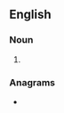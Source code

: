 ==English==

===Noun===
{{head|en|noun plural form}}

# {{plural of|cytochrome|lang=en}}

===Anagrams===
* {{anagrams|en|a=ccehmoorsty|chromocytes}}